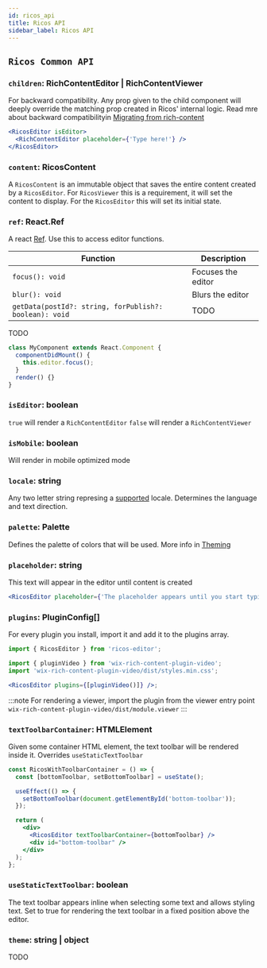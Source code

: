 ```yaml
---
id: ricos_api
title: Ricos API
sidebar_label: Ricos API
---
```



## `Ricos Common API`

### `children`: RichContentEditor | RichContentViewer

For backward compatibility. Any prop given to the child component will deeply override the matching prop created in Ricos' internal logic.
Read mre about backward compatibilityin [Migrating from rich-content](migrating-from-rich-content)

```jsx {2}
<RicosEditor isEditor>
  <RichContentEditor placeholder={'Type here!'} />
</RicosEditor>
```

### `content`: RicosContent

A `RicosContent` is an immutable object that saves the entire content created by a `RicosEditor`. For `RicosViewer` this is a requirement, it will set the content to display. For the `RicosEditor` this will set its initial state.

### `ref`: React.Ref

A react [Ref](https://reactjs.org/docs/refs-and-the-dom.html). Use this to access editor functions.

| Function                                               | Description        |
| ------------------------------------------------------ | ------------------ |
| `focus(): void`                                        | Focuses the editor |
| `blur(): void`                                         | Blurs the editor   |
| `getData(postId?: string, forPublish?: boolean): void` | TODO               |

TODO

```jsx
class MyComponent extends React.Component {
  componentDidMount() {
    this.editor.focus();
  }
  render() {}
}
```

### `isEditor`: boolean

`true` will render a `RichContentEditor` `false` will render a `RichContentViewer`

### `isMobile`: boolean

Will render in mobile optimized mode

### `locale`: string

Any two letter string represing a [supported](https://github.com/wix-incubator/rich-content/tree/master/packages/common/web/statics/locale) locale. Determines the language and text direction.

### `palette`: Palette

Defines the palette of colors that will be used. More info in [Theming](theming)

### `placeholder`: string

This text will appear in the editor until content is created

```jsx
<RicosEditor placeholder={'The placeholder appears until you start typing'} />
```

<div className="card">
  <RicosEditor placeholder={'The placeholder appears until you start typing'} />
</div>

### `plugins`: PluginConfig[]

For every plugin you install, import it and add it to the plugins array.

```jsx
import { RicosEditor } from 'ricos-editor';

import { pluginVideo } from 'wix-rich-content-plugin-video';
import 'wix-rich-content-plugin-video/dist/styles.min.css';

<RicosEditor plugins={[pluginVideo()]} />;
```

:::note
For rendering a viewer, import the plugin from the viewer entry point <br/> `wix-rich-content-plugin-video/dist/module.viewer`
:::

### `textToolbarContainer`: HTMLElement

Given some container HTML element, the text toolbar will be rendered inside it.
Overrides `useStaticTextToolbar`

```jsx
const RicosWithToolbarContainer = () => {
  const [bottomToolbar, setBottomToolbar] = useState();

  useEffect(() => {
    setBottomToolbar(document.getElementById('bottom-toolbar'));
  });

  return (
    <div>
      <RicosEditor textToolbarContainer={bottomToolbar} />
      <div id="bottom-toolbar" />
    </div>
  );
};
```

### `useStaticTextToolbar`: boolean

The text toolbar appears inline when selecting some text and allows styling text.
Set to true for rendering the text toolbar in a fixed position above the editor.

<div className="card">
  <RicosEditor textToolbarType="static" />
</div>

### `theme`: string | object

TODO
